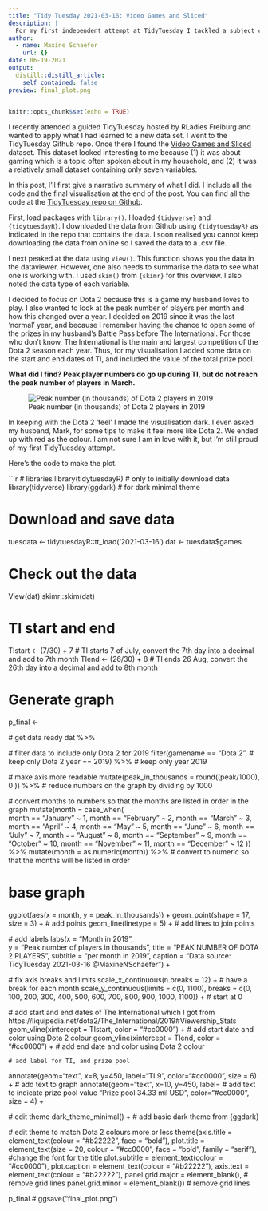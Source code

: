```yaml
---
title: "Tidy Tuesday 2021-03-16: Video Games and Sliced"
description: |
  For my first independent attempt at TidyTuesday I tackled a subject close to my husband's heart: Dota 2.
author:
  - name: Maxine Schaefer
    url: {}
date: 06-19-2021
output:
  distill::distill_article:
    self_contained: false
preview: final_plot.png
---
```



```r
knitr::opts_chunk$set(echo = TRUE)
```

I recently attended a guided TidyTuesday hosted by RLadies Freiburg and wanted to apply what I had learned to a new data set. I went to the TidyTuesday Github repo. Once there I found the [Video Games and Sliced]((https://github.com/rfordatascience/tidytuesday/tree/master/data/2021/2021-03-16)) dataset. This dataset looked interesting to me because (1) it was about gaming which is a topic often spoken about in my household, and (2) it was a relatively small dataset containing only seven variables. 

In this post, I'll first give a narrative summary of what I did. I include all the code and the final visualisation at the end of the post. You can find all the code at the [TidyTuesday repo on Github](https://github.com/MaxineNSchaefer/tidytuesday).

First, load packages with `library()`. I loaded `{tidyverse}` and `{tidytuesdayR}`. I downloaded the data from Github using `{tidytuesdayR}` as indicated in the repo that contains the data. I soon realised you cannot keep downloading the data from online so I saved the data to a .csv file.

I next peaked at the data using `View()`. This function shows you the data in the dataviewer. However, one also needs to summarise the data to see what one is working with. I used `skim()` from `{skimr}` for this overview. I also noted the data type of each variable.

I decided to focus on Dota 2 because this is a game my husband loves to play. I also wanted to look at the peak number of players per month and how this changed over a year. I decided on 2019 since it was the last 'normal' year, and because I remember having the chance to open some of the prizes in my husband's Battle Pass before The International. For those who don't know, The International is the main and largest competition of the Dota 2 season each year. Thus, for my visualisation I added some data on the start and end dates of TI, and included the value of the total prize pool. 

**What did I find? Peak player numbers do go up during TI, but do not reach the peak number of players in March.**

![Peak number (in thousands) of Dota 2 players in 2019](final_plot.png)

In keeping with the Dota 2 'feel' I made the visualisation dark. I even asked my husband, Mark, for some tips to make it feel more like Dota 2. We ended up with red as the colour. I am not sure I am in love with it, but I'm still proud of my first TidyTuesday attempt. 

Here's the code to make the plot.

```r
# libraries
library(tidytuesdayR) # only to initially download data
library(tidyverse)
library(ggdark) # for dark minimal theme

# Download and save data
tuesdata <- tidytuesdayR::tt_load('2021-03-16')
dat <- tuesdata$games

# Check out the data
View(dat)
skimr::skim(dat)

# TI start and end
TIstart <- (7/30) + 7 # TI starts 7 of July, convert the 7th day into a decimal and add to 7th month
TIend <- (26/30) + 8 # TI ends 26 Aug, convert the 26th day into a decimal and add to 8th month

# Generate graph

p_final <- 
  
  # get data ready
 dat %>% 
  
  # filter data to include only Dota 2 for 2019
  filter(gamename == "Dota 2", # keep only Dota 2
         year == 2019) %>%     # keep only year 2019
  
  # make axis more readable
  mutate(peak_in_thousands = round((peak/1000), 0 )) %>% # reduce numbers on the graph by dividing by 1000
  
  # convert months to numbers so that the months are listed in order in the graph
  mutate(month = case_when(   
    month == "January" ~ 1,
    month == "February" ~ 2,
    month == "March" ~ 3,
    month == "April" ~ 4,
    month == "May" ~ 5,
    month == "June" ~ 6,
    month == "July" ~ 7,
    month == "August" ~ 8,
    month == "September" ~ 9,
    month == "October" ~ 10,
    month == "November" ~ 11,
    month == "December" ~ 12
  )) %>% mutate(month = as.numeric(month)) %>%  # convert to numeric so that the months will be listed in order


# base graph
 ggplot(aes(x = month, y = peak_in_thousands)) + 
  geom_point(shape = 17, size = 3) + # add points
  geom_line(linetype = 5) + # add lines to join points
  
  # add labels
  labs(x = "Month in 2019",  
       y = "Peak number of players in thousands",
       title = "PEAK NUMBER OF DOTA 2 PLAYERS",
       subtitle = "per month in 2019", 
       caption = "Data source: TidyTuesday 2021-03-16
       @MaxineNSchaefer") +
  
  # fix axis breaks and limits
  scale_x_continuous(n.breaks = 12) + # have a break for each month
  scale_y_continuous(limits = c(0, 1100), breaks = c(0, 100, 200, 300, 400, 500, 600, 700, 800, 900, 1000, 1100)) + # start at 0
  
  # add start and end dates of The International which I got from https://liquipedia.net/dota2/The_International/2019#Viewership_Stats
  geom_vline(xintercept = TIstart, color = "#cc0000") + # add start date and color using Dota 2 colour
  geom_vline(xintercept = TIend, color = "#cc0000") + # add end date and color using Dota 2 colour
  
    # add label for TI, and prize pool
  annotate(geom="text", x=8, y=450, label="TI 9", color="#cc0000", size = 6) + # add text to graph 
  annotate(geom="text", x=10, y=450, label= # add text to indicate prize pool value
  "Prize pool
  34.33 mil USD", color="#cc0000", size = 4) +
  
  # edit theme
dark_theme_minimal() + # add basic dark theme from {ggdark}
  
  # edit theme to match Dota 2 colours more or less
  theme(axis.title = element_text(colour = "#b22222", face = "bold"),
        plot.title = element_text(size = 20, colour = "#cc0000", face = "bold", family = "serif"), #change the font for the title
        plot.subtitle = element_text(colour = "#cc0000"),
        plot.caption = element_text(colour = "#b22222"),
        axis.text = element_text(colour = "#b22222"),
        panel.grid.major = element_blank(), # remove grid lines
        panel.grid.minor = element_blank())  # remove grid lines

p_final
# ggsave("final_plot.png")